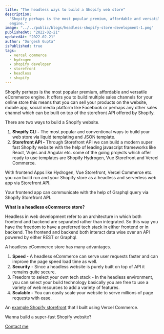 ```yaml
---
title: "The headless ways to build a Shopify web store"
description:
  "Shopify perhaps is the most popular premium, affordable and versatile eCommerce
  engine."
image: "../../public/blogs/headless-shopify-store-development-1.png"
publishedAt: "2022-02-21"
updatedAt: "2022-02-21"
author: "Durgesh Gupta"
isPublished: true
tags:
  - vercel commerce
  - hydrogen
  - shopify developer
  - storefront
  - headless
  - shopify
---
```


Shopify perhaps is the most popular premium, affordable and versatile eCommerce engine. It offers you to build multiple sales channels for your online store this means that you can sell your products on the website, mobile app, social media platform like Facebook or perhaps any other sales channel which can be built on top of the storefront API offered by Shopify.

There are two ways to build a Shopify website.

1. **Shopify CLI -** The most popular and conventional ways to build your web store via liquid templating and JSON template.
2. **Storefront API -** Through Storefront API we can build a modern super fast Shopify website with the help of leading javascript frameworks like React, Vujes and Angular etc. some of the going projects which offer ready to use templates are Shopify Hydrogen, Vue Storefront and Vercel Commerce.

With frontend Apps like Hydrogen, Vue Storefront, Vercel Commerce etc. you can build run and your Shopify store as a headless and serverless web app via Storefront API.

Your frontend app can communicate with the help of Graphql query via Shopify Storefront API.

**What is a headless eCommerce store?**

Headless in web development refer to an architecture in which both frontend and backend are separated rather than integrated. So this way you have the freedom to have a preferred tech stack in either frontend or in backend. The frontend and backend both interact data wise over an API powered by either REST or Graphql.

A headless eCommerce store has many advantages.

1. **Speed -** A headless eCommerce can serve user requests faster and can improve the page speed load time as well.
2. **Security** - Since a headless website is purely built on top of API it remains quite secure.
3. Freedom to select your own tech stack - In the headless environment, you can select your build technology basically you are free to use a variety of web resources to add a variety of features.
4. **Scalable -** You can easily scale your website to serve millions of page requests with ease.

An [example Shopify storefront](https://prettycollection.webanaya.com/) that I built using Vercel Commerce.

Wanna build a super-fast Shopify website?

[Contact me](https://durgeshgupta.com/contact)
